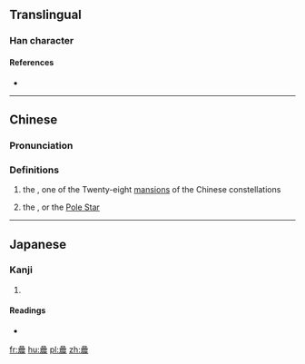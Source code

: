 ==Translingual==

===Han character===
{{Han char|rn=72|rad=日|as=15|sn=19|four=|canj=日日日女 (AAAV)|ids=⿱[[晶]][[辰]]}}

====References====
* {{Han ref|kx=0501.230|dkj=14244|dj=0871.320|hdz=21541.010|uh=66DF|ud=26335}}

----

==Chinese==
{{zh-forms}}

===Pronunciation===
{{zh-pron
|m=chén
|c=san4
|h=
|md=
|mn=
|w=
|mc=
|oc=
|cat=n
}}

===Definitions===
{{zh-hanzi}}

# {{lb|zh|archaic form of {{zh-l|晨}}}} the {{w|Room (Chinese constellation)|Room mansion}}, one of the Twenty-eight [[lunar mansion|mansion]]s of the Chinese constellations
# {{lb|zh|archaic}} the {{w|Heart (Chinese constellation)|Heart mansion}}, or the [[Pole Star]]

----

==Japanese==

===Kanji===
{{ja-kanji|grade=|rs=日15}}

# {{defn|lang=ja|sort=日15}}

====Readings====
* {{ja-readings|on=[[しん]] (shin)|kun=[[あした]] (ashita), [[あさ]] (asa)}}

[[fr:曟]]
[[hu:曟]]
[[pl:曟]]
[[zh:曟]]